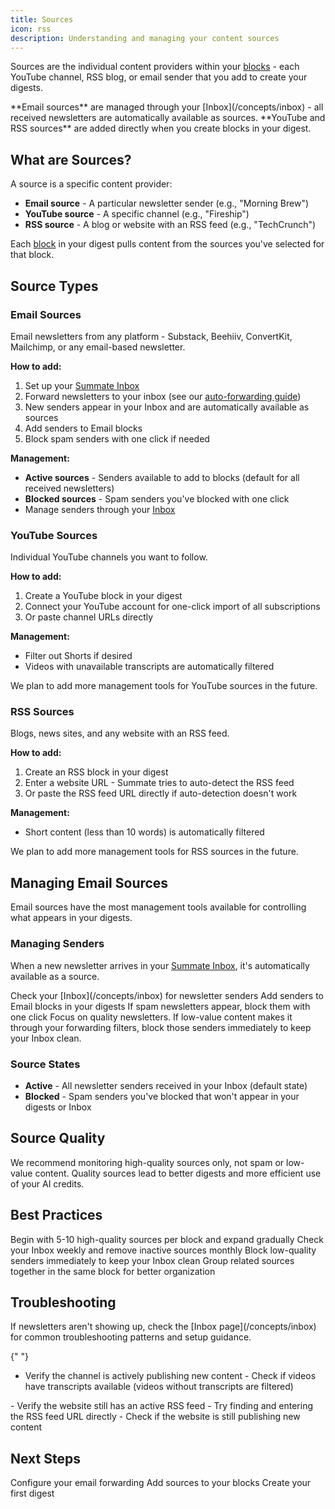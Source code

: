 ```yaml
---
title: Sources
icon: rss
description: Understanding and managing your content sources
---
```


Sources are the individual content providers within your [blocks](/concepts/blocks) - each YouTube channel, RSS blog, or email sender that you add to create your digests.

<Info>
  **Email sources** are managed through your [Inbox](/concepts/inbox) - all
  received newsletters are automatically available as sources. **YouTube and RSS
  sources** are added directly when you create blocks in your digest.
</Info>

## What are Sources?

A source is a specific content provider:

- **Email source** - A particular newsletter sender (e.g., "Morning Brew")
- **YouTube source** - A specific channel (e.g., "Fireship")
- **RSS source** - A blog or website with an RSS feed (e.g., "TechCrunch")

Each [block](/concepts/blocks) in your digest pulls content from the sources you've selected for that block.

## Source Types

### Email Sources

Email newsletters from any platform - Substack, Beehiiv, ConvertKit, Mailchimp, or any email-based newsletter.

**How to add:**

1. Set up your [Summate Inbox](/concepts/inbox)
2. Forward newsletters to your inbox (see our [auto-forwarding guide](/guides/auto-forwarding))
3. New senders appear in your Inbox and are automatically available as sources
4. Add senders to Email blocks
5. Block spam senders with one click if needed

**Management:**

- **Active sources** - Senders available to add to blocks (default for all received newsletters)
- **Blocked sources** - Spam senders you've blocked with one click
- Manage senders through your [Inbox](/concepts/inbox)

### YouTube Sources

Individual YouTube channels you want to follow.

**How to add:**

1. Create a YouTube block in your digest
2. Connect your YouTube account for one-click import of all subscriptions
3. Or paste channel URLs directly

**Management:**

- Filter out Shorts if desired
- Videos with unavailable transcripts are automatically filtered

<Note>
  We plan to add more management tools for YouTube sources in the future.
</Note>

### RSS Sources

Blogs, news sites, and any website with an RSS feed.

**How to add:**

1. Create an RSS block in your digest
2. Enter a website URL - Summate tries to auto-detect the RSS feed
3. Or paste the RSS feed URL directly if auto-detection doesn't work

**Management:**

- Short content (less than 10 words) is automatically filtered

<Note>We plan to add more management tools for RSS sources in the future.</Note>

## Managing Email Sources

Email sources have the most management tools available for controlling what appears in your digests.

### Managing Senders

When a new newsletter arrives in your [Summate Inbox](/concepts/inbox), it's automatically available as a source.

<Steps>
  <Step title="Review Your Inbox">
    Check your [Inbox](/concepts/inbox) for newsletter senders
  </Step>
  <Step title="Add to Blocks">Add senders to Email blocks in your digests</Step>
  <Step title="Block Spam">
    If spam newsletters appear, block them with one click
  </Step>
</Steps>

<Tip>
  Focus on quality newsletters. If low-value content makes it through your
  forwarding filters, block those senders immediately to keep your Inbox clean.
</Tip>

### Source States

- **Active** - All newsletter senders received in your Inbox (default state)
- **Blocked** - Spam senders you've blocked that won't appear in your digests or Inbox

## Source Quality

<Warning>
  We recommend monitoring high-quality sources only, not spam or low-value
  content. Quality sources lead to better digests and more efficient use of your
  AI credits.
</Warning>

## Best Practices

<CardGroup cols={2}>
  <Card title="Start Small" icon="seedling">
    Begin with 5-10 high-quality sources per block and expand gradually
  </Card>
  <Card title="Review Regularly" icon="calendar-check">
    Check your Inbox weekly and remove inactive sources monthly
  </Card>
  <Card title="Be Selective" icon="filter">
    Block low-quality senders immediately to keep your Inbox clean
  </Card>
  <Card title="Organize by Block" icon="layer-group">
    Group related sources together in the same block for better organization
  </Card>
</CardGroup>

## Troubleshooting

<AccordionGroup>
  <Accordion title="Newsletters not appearing in Inbox" icon="envelope">
    If newsletters aren't showing up, check the [Inbox page](/concepts/inbox) for common troubleshooting patterns and setup guidance.
  </Accordion>

{" "}
<Accordion title="YouTube channels not showing videos" icon="youtube">
  - Verify the channel is actively publishing new content - Check if videos have
  transcripts available (videos without transcripts are filtered)
</Accordion>

  <Accordion title="RSS feeds not updating" icon="rss">
    - Verify the website still has an active RSS feed
    - Try finding and entering the RSS feed URL directly
    - Check if the website is still publishing new content
  </Accordion>
</AccordionGroup>

## Next Steps

<CardGroup cols={3}>
  <Card title="Set Up Inbox" icon="inbox" href="/concepts/inbox">
    Configure your email forwarding
  </Card>
  <Card title="Create Blocks" icon="cube" href="/concepts/blocks">
    Add sources to your blocks
  </Card>
  <Card title="Build Digests" icon="newspaper" href="/concepts/digests">
    Create your first digest
  </Card>
</CardGroup>

